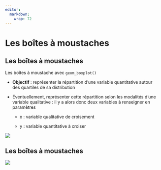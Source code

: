 ```yaml
---
editor: 
  markdown: 
    wrap: 72
---
```


# Les boîtes à moustaches {.backgroundTitre}

## Les boîtes à moustaches

Les boîtes à moustache avec `geom_boxplot()` 

-   **Objectif** : représenter la répartition d'une variable
    quantitative autour des quartiles de sa distribution

-   Éventuellement, représenter cette répartition selon les modalités
    d'une variable qualitative : il y a alors donc deux variables à
    renseigner en paramètres 

    -   x : variable qualitative de croisement

    -   y : variable quantitative à croiser
    
![](img/clipboard-moustache0.png){fig-align="center"}

## Les boîtes à moustaches

![](img/clipboard-moustache1.png){fig-align="center"}
